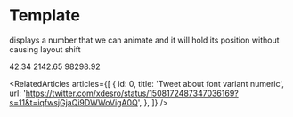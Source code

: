 
<Meta title="menu/atoms/text/number" />

# Template

<Subtitle>displays a number that we can animate and it will hold its position without causing layout shift</Subtitle>

<Canvas>
  <Story name="number">
    <Number customStyle={{ color: 'teal', textAlign: 'right' }}>42.34</Number>
    <Number customStyle={{ color: 'gold', textAlign: 'right' }}>2142.65</Number>
    <Number customStyle={{ color: 'orange', textAlign: 'right' }}>98298.92</Number>
  </Story>
  <Story name="animate number">
    <AnimateNumber customStyle={{ color: 'teal', textAlign: 'right' }} from={0} to={42} delay={0} />
    <AnimateNumber
      customStyle={{ color: 'hotpink', fontSize: 32, textAlign: 'right' }}
      locale="en-US"
      from={0}
      to={6296668420}
      delay={1000}
    />
    <AnimateNumber
      customStyle={{ color: '#666', fontSize: 18, textAlign: 'right' }}
      locale="de-DE"
      from={9387787657434}
      to={232343}
      delay={2000}
    />
  </Story>
</Canvas>

<RelatedArticles
  articles={[
    {
      id: 0,
      title: 'Tweet about font variant numeric',
      url: 'https://twitter.com/xdesro/status/1508172487347036169?s=11&t=iqfwsjGjaQi9DWWoVigA0Q',
    },
  ]}
/>
